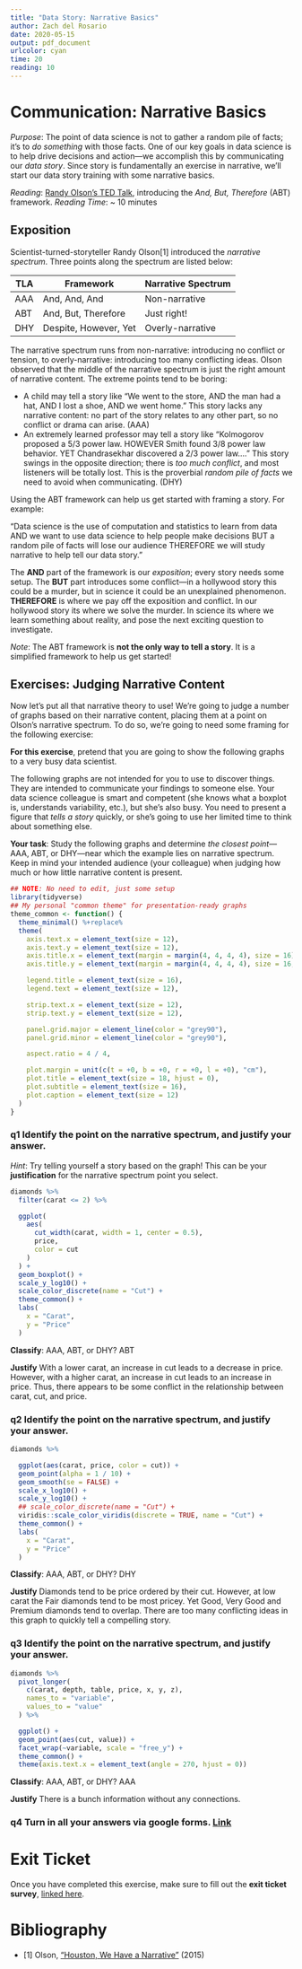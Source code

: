 ```yaml
---
title: "Data Story: Narrative Basics"
author: Zach del Rosario
date: 2020-05-15
output: pdf_document
urlcolor: cyan
time: 20
reading: 10
---
```


# Communication: Narrative Basics

*Purpose*: The point of data science is not to gather a random pile of facts;
it's to *do something* with those facts. One of our key goals in data science is
to help drive decisions and action---we accomplish this by communicating our
*data story*. Since story is fundamentally an exercise in narrative, we'll
start our data story training with some narrative basics.

*Reading*: [Randy Olson's TED Talk](https://www.youtube.com/watch?v=ERB7ITvabA4){target="_blank"}, introducing the *And, But, Therefore* (ABT) framework.
*Reading Time*: ~ 10 minutes


## Exposition

Scientist-turned-storyteller Randy Olson[1] introduced the *narrative spectrum*.
Three points along the spectrum are listed below:

| TLA | Framework | Narrative Spectrum |
|-----|-----|-----|
| AAA | And, And, And | Non-narrative |
| ABT | And, But, Therefore | Just right! |
| DHY | Despite, However, Yet | Overly-narrative |

The narrative spectrum runs from non-narrative: introducing no conflict or
tension, to overly-narrative: introducing too many conflicting ideas. Olson
observed that the middle of the narrative spectrum is just the right amount of
narrative content. The extreme points tend to be boring:

- A child may tell a story like "We went to the store, AND the man had a hat,
  AND I lost a shoe, AND we went home." This story lacks any narrative content:
  no part of the story relates to any other part, so no conflict or drama
  can arise. (AAA)
- An extremely learned professor may tell a story like "Kolmogorov proposed a
  5/3 power law. HOWEVER Smith found 3/8 power law behavior. YET Chandrasekhar
  discovered a 2/3 power law...." This story swings in the opposite direction;
  there is *too much conflict*, and most listeners will be totally lost. This is
  the proverbial *random pile of facts* we need to avoid when communicating.
  (DHY)

Using the ABT framework can help us get started with framing a story. For
example:

  "Data science is the use of computation and statistics to learn from data AND
  we want to use data science to help people make decisions BUT a random pile of
  facts will lose our audience THEREFORE we will study narrative to help tell
  our data story."

The **AND** part of the framework is our *exposition*; every story needs some
setup. The **BUT** part introduces some conflict---in a hollywood story this
could be a murder, but in science it could be an unexplained phenomenon.
**THEREFORE** is where we pay off the exposition and conflict. In our hollywood
story its where we solve the murder. In science its where we learn something
about reality, and pose the next exciting question to investigate.

*Note*: The ABT framework is **not the only way to tell a story**. It is a
simplified framework to help us get started!

## Exercises: Judging Narrative Content

Now let's put all that narrative theory to use! We're going to judge a number of
graphs based on their narrative content, placing them at a point on Olson's
narrative spectrum. To do so, we're going to need some framing for the following
exercise:

**For this exercise**, pretend that you are going to show the following graphs
to a very busy data scientist.

The following graphs are not intended for you to use to discover things. They
are intended to communicate your findings to someone else. Your data science
colleague is smart and competent (she knows what a boxplot is, understands
variability, etc.), but she's also busy. You need to present a figure that
*tells a story* quickly, or she's going to use her limited time to think about
something else.

**Your task**: Study the following graphs and determine *the closest
point*---AAA, ABT, or DHY---near which the example lies on narrative spectrum.
Keep in mind your intended audience (your colleague) when judging how much or
how little narrative content is present.

```r
## NOTE: No need to edit, just some setup
library(tidyverse)
## My personal "common theme" for presentation-ready graphs
theme_common <- function() {
  theme_minimal() %+replace%
  theme(
    axis.text.x = element_text(size = 12),
    axis.text.y = element_text(size = 12),
    axis.title.x = element_text(margin = margin(4, 4, 4, 4), size = 16),
    axis.title.y = element_text(margin = margin(4, 4, 4, 4), size = 16, angle = 90),

    legend.title = element_text(size = 16),
    legend.text = element_text(size = 12),

    strip.text.x = element_text(size = 12),
    strip.text.y = element_text(size = 12),

    panel.grid.major = element_line(color = "grey90"),
    panel.grid.minor = element_line(color = "grey90"),

    aspect.ratio = 4 / 4,

    plot.margin = unit(c(t = +0, b = +0, r = +0, l = +0), "cm"),
    plot.title = element_text(size = 18, hjust = 0),
    plot.subtitle = element_text(size = 16),
    plot.caption = element_text(size = 12)
  )
}
```

### __q1__ Identify the point on the narrative spectrum, and justify your answer.

*Hint*: Try telling yourself a story based on the graph! This can be your
**justification** for the narrative spectrum point you select.

```r
diamonds %>%
  filter(carat <= 2) %>%

  ggplot(
    aes(
      cut_width(carat, width = 1, center = 0.5),
      price,
      color = cut
    )
  ) +
  geom_boxplot() +
  scale_y_log10() +
  scale_color_discrete(name = "Cut") +
  theme_common() +
  labs(
    x = "Carat",
    y = "Price"
  )
```

**Classify**:
AAA, ABT, or DHY?
ABT

**Justify**
With a lower carat, an increase in cut leads to a decrease in price. However, with a higher carat, an increase in cut leads to an increase in price. Thus, there appears to be some conflict in the relationship between carat, cut, and price.

### __q2__ Identify the point on the narrative spectrum, and justify your answer.

```r
diamonds %>%

  ggplot(aes(carat, price, color = cut)) +
  geom_point(alpha = 1 / 10) +
  geom_smooth(se = FALSE) +
  scale_x_log10() +
  scale_y_log10() +
  ## scale_color_discrete(name = "Cut") +
  viridis::scale_color_viridis(discrete = TRUE, name = "Cut") +
  theme_common() +
  labs(
    x = "Carat",
    y = "Price"
  )
```

**Classify**:
AAA, ABT, or DHY?
DHY

**Justify**
Diamonds tend to be price ordered by their cut. However, at low carat the Fair diamonds tend to be most pricey. Yet Good, Very Good and Premium diamonds tend to overlap. There are too many conflicting ideas in this graph to quickly tell a compelling story.

### __q3__ Identify the point on the narrative spectrum, and justify your answer.

```r
diamonds %>%
  pivot_longer(
    c(carat, depth, table, price, x, y, z),
    names_to = "variable",
    values_to = "value"
  ) %>%

  ggplot() +
  geom_point(aes(cut, value)) +
  facet_wrap(~variable, scale = "free_y") +
  theme_common() +
  theme(axis.text.x = element_text(angle = 270, hjust = 0))
```

**Classify**:
AAA, ABT, or DHY?
AAA

**Justify**
There is a bunch information without any connections.

### __q4__ Turn in all your answers via google forms. [Link](https://forms.gle/kHuT5oufUQA7jRWG8)

<!-- include-exit-ticket -->
# Exit Ticket
<!-- -------------------------------------------------- -->

Once you have completed this exercise, make sure to fill out the **exit ticket survey**, [linked here](https://docs.google.com/forms/d/e/1FAIpQLSeuq2LFIwWcm05e8-JU84A3irdEL7JkXhMq5Xtoalib36LFHw/viewform?usp=pp_url&entry.693978880=e-comm02-story-basics-assignment.Rmd).

# Bibliography
<!-- -------------------------------------------------- -->

- [1] Olson, ["Houston, We Have a Narrative"](http://scienceneedsstory.com/) (2015)
